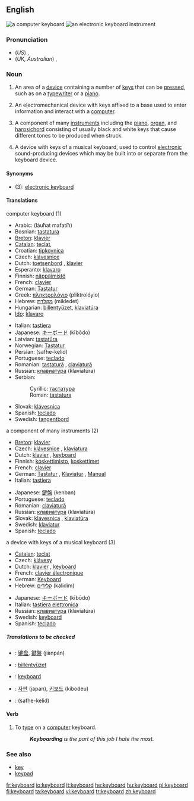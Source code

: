 {{wikipedia}}
==English==

[[Image:Swedish keyboard 20050614.jpg|thumb|a computer keyboard]]
[[Image:YamahaKeyboard.jpg|thumb|an electronic keyboard instrument]]
===Pronunciation===
*(''US'') {{IPA|/kiˈbɔrd/}}, {{SAMPA|/ki"bOrd/}}
*(''UK, Australian'') {{IPA|/ˈkiːbɔːd/}}, {{SAMPA|/"kibO:d/}}

===Noun===
{{en-noun}}

# An area of a [[device]] containing a number of [[key]]s that can be [[press]]ed, such as on a [[typewriter]] or a [[piano]].
# {{computing}} An electromechanical device with keys affixed to a base used to enter information and interact with a [[computer]].
# {{musici}} A component of many [[instruments]] including the [[piano]], [[organ]], and [[harpsichord]] consisting of usually black and white keys that cause different tones to be produced when struck.
# {{music}} A device with keys of a musical keyboard, used to control [[electronic]] sound-producing devices which may be built into or separate from the keyboard device.

====Synonyms====
*(3): [[electronic keyboard]]

====Translations====
;computer keyboard (1)
{{top}}
*Arabic: {{ARchar|[[لوحة مفاتيح]]}} (láuħat mafatíħ) {{f}}
*Bosnian: [[tastatura#Bosnian|tastatura]] {{f}}
*[[Breton]]: [[klavier#Breton|klavier]]  {{m}}
*[[Catalan]]: [[teclat]], {{m}}
*Croatian: [[tipkovnica]] {{f}}
*Czech: [[klávesnice]] {{f}}
*Dutch: [[toetsenbord]] {{n}}, [[klavier]] {{n}}
*Esperanto: [[klavaro]]
*Finnish: [[näppäimistö]]
*French: [[clavier]] {{m}}
*German: [[Tastatur]] {{f}}
*Greek: [[πληκτρολόγιο]] (pliktrolóyio) {{n}}
*Hebrew: [[מקלדת]] (mikledet) {{f}}
*Hungarian: [[billentyűzet]], [[klaviatúra]]
*[[Ido]]: [[klavaro]]
{{mid}}
*Italian: [[tastiera]] {{f}}
*Japanese: [[キーボード]] (kībōdo)
*Latvian: [[tastatūra]]
*Norwegian: [[Tastatur]] {{n}}
*Persian: {{FAchar|[[صفحه کلید]]}} (safhe-kelid)
*Portuguese: [[teclado]] {{m}}
*Romanian: [[tastatură]] {{f}}, [[claviatură]] {{f}}
*Russian: [[клавиатура]] (klaviatúra) {{f}}
*Serbian:
*:Cyrillic: [[тастатура#Serbian|тастатура]] {{f}}
*:Roman: [[tastatura#Serbian|tastatura]] {{f}}
*Slovak: [[klávesnica]] {{f}}
*Spanish: [[teclado]] {{m}}
*Swedish: [[tangentbord]] {{n}}
{{bottom}}

;a component of many instruments (2)
{{top}}
*[[Breton]]: [[klavier#Breton|klavier]]  {{m}} 
*Czech: [[klávesnice]] {{f}}, [[klaviatura]] {{f}}
*Dutch: [[klavier]] {{n}}, [[#Dutch|keyboard]] {{n}}
*Finnish: [[koskettimisto]], [[koskettimet]]
*French: [[clavier]] {{m}}
*German: [[Tastatur]] {{f}}, [[Klaviatur]] {{f}}, [[Manual]] {{n}}
*Italian: [[tastiera]] {{f}}
{{mid}}
*Japanese: [[鍵盤]] (kenban)
*Portuguese: [[teclado]] {{m}}
*Romanian: [[claviatură]] {{f}}
*Russian: [[клавиатура]] (klaviatúra) {{f}}
*Slovak: [[klávesnica]]  {{f}}, [[klaviatúra]] {{f}}
*Swedish: [[klaviatur]] {{n}}
*Spanish: [[teclado]] {{m}}
{{bottom}}

;a device with keys of a musical keyboard (3)
{{top}}
*[[Catalan]]: [[teclat]]
*Czech: [[klávesy]] {{p}}
*Dutch: [[klavier]] {{n}}, [[#Dutch|keyboard]] {{n}}
*French: [[clavier électronique]]
*German: [[Keyboard]] {{n}}
*Hebrew: [[קלידים]] (kalidím) {{m}} {{p}}
{{mid}}
*Japanese: [[キーボード]] (kībōdo)
*Italian: [[tastiera elettronica]]
*Russian: [[клавиатура]] (klaviatúra) {{f}}
*Swedish: [[keyboard#Swedish|keyboard]] {{n}}
*Spanish: [[teclado]] {{m}}
{{bottom}}

=====Translations to be checked=====
{{checktrans}}
*{{ttbc|Chinese}}: [[键盘]], [[鍵盤]] (jiànpán)
*{{ttbc|Hungarian}}: [[billentyüzet]]
*{{ttbc|Indonesian}}: [[keyboard#Indonesian|keyboard]]
*{{ttbc|Korean}}: [[자판]] (japan), [[키보드]] (kibodeu)
*{{ttbc|Persian}}: {{FAchar|[[صفحه کلید]]}} (safhe-kelid)

====Verb====
{{en-verb}}

# {{intransitive}} To [[type]] on a [[computer]] keyboard.
#: '' '''Keyboarding''' is the part of this job I hate the most.''

===See also===
*[[key]]
*[[keypad]]

[[fr:keyboard]]
[[io:keyboard]]
[[it:keyboard]]
[[he:keyboard]]
[[hu:keyboard]]
[[pl:keyboard]]
[[fi:keyboard]]
[[ta:keyboard]]
[[vi:keyboard]]
[[tr:keyboard]]
[[zh:keyboard]]